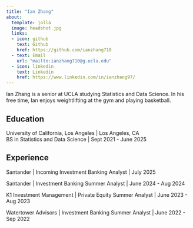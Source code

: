 ```yaml
---
title: "Ian Zhang"
about:
  template: jolla
  image: headshot.jpg
  links:
  - icon: github
    text: Github
    href: https://github.com/ianzhang710
  - text: Email
    url: "mailto:ianzhang710@g.ucla.edu"
  - icon: linkedin
    text: Linkedin
    href: https://www.linkedin.com/in/ianzhang97/
---
```


Ian Zhang is a senior at UCLA studying Statistics and Data Science. In his free time, Ian enjoys weightlifting at the gym and playing basketball. 

## Education

University of California, Los Angeles \| Los Angeles, CA  
BS in Statistics and Data Science \| Sept 2021 - June 2025


## Experience

Santander \| Incoming Investment Banking Analyst \| July 2025  

Santander \| Investment Banking Summer Analyst \| June 2024 - Aug 2024  

K1 Investment Management \| Private Equity Summer Analyst \| June 2023 - Aug 2023  

Watertower Advisors \| Investment Banking Summer Analyst \| June 2022 - Sep 2022   




